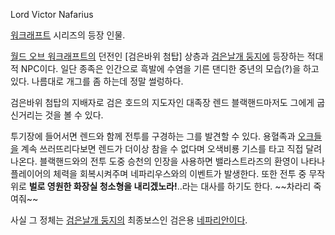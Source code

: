 Lord Victor Nafarius

[[워크래프트]] 시리즈의 등장 인물.

[[월드 오브 워크래프트]]의 던전인 [검은바위 첨탑] 상층과 [[검은날개 둥지]]에 등장하는 적대적 NPC이다. 일단 종족은 인간으로 흑발에 수염을 기른 댄디한 중년의 모습(?)을 하고 있다. 나름대로 개그를 좀 하는데 정말 썰렁하다.

검은바위 첨탑의 지배자로 검은 호드의 지도자인 대족장 렌드 블랙핸드마저도 그에게 굽신거리는 것을 볼 수 있다.

투기장에 들어서면 렌드와 함께 전투를 구경하는 그를 발견할 수 있다. 용혈족과 [[오크]]들을 계속 쓰러뜨리다보면 렌드가 더이상 참을 수 없다며 오색비룡 기스를 타고 직접 달려나온다. 블랙핸드와의 전투 도중 승천의 인장을 사용하면 밸라스트라즈의 환영이 나타나 플레이어의 체력을 회복시켜주며  네파리우스와의 이벤트가 발생한다.
또한 전투 중 무작위로 '''벌로 영원한 화장실 청소형을 내리겠노라!'''..라는 대사를 하기도 한다. ~~차라리 죽여줘~~

사실 그 정체는 [[검은날개 둥지]]의 최종보스인 검은용 [[네파리안]]이다.
